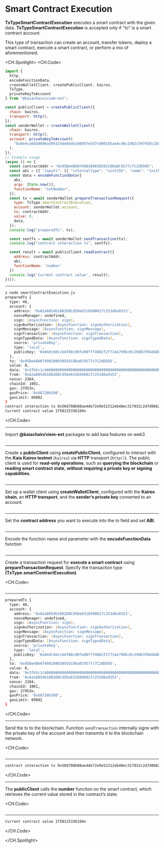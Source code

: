 # Smart Contract Execution

**TxTypeSmartContractExecution** executes a smart contract with the given data. **TxTypeSmartContractExecution** is accepted only if "to" is a smart contract account.

This type of transaction can create an account, transfer tokens, deploy a smart contract, execute a smart contract, or perform a mix of aforementioned.

<CH.Spotlight>
<CH.Code>

```js smartContractExecution.js
import {
  http,
  encodeFunctionData,
  createWalletClient, createPublicClient, kairos,
  TxType,
  privateKeyToAccount
} from "@kaiachain/viem-ext";

const publicClient = createPublicClient({
  chain: kairos,
  transport: http(),
});
const senderWallet = createWalletClient({
  chain: kairos,
  transport: http(),
  account: privateKeyToAccount(
    "0x0e4ca6d38096ad99324de0dde108587e5d7c600165ae4cd6c2462c597458c2b8"
  ),
});
// Example usage
(async () => {
  const contractAddr = "0x95Be48607498109030592C08aDC9577c7C2dD505";
  const abi = [{ "inputs": [{ "internalType": "uint256", "name": "initNumber", "type": "uint256" }], "stateMutability": "nonpayable", "type": "constructor" }, { "anonymous": false, "inputs": [{ "indexed": false, "internalType": "uint256", "name": "number", "type": "uint256" }], "name": "SetNumber", "type": "event" }, { "inputs": [], "name": "increment", "outputs": [], "stateMutability": "nonpayable", "type": "function" }, { "inputs": [], "name": "number", "outputs": [{ "internalType": "uint256", "name": "", "type": "uint256" }], "stateMutability": "view", "type": "function" }, { "inputs": [{ "internalType": "uint256", "name": "newNumber", "type": "uint256" }], "name": "setNumber", "outputs": [], "stateMutability": "nonpayable", "type": "function" }];
  const data = encodeFunctionData({
    abi,
    args: [Date.now()],
    functionName: "setNumber",
  });
  const tx = await senderWallet.prepareTransactionRequest({
    type: TxType.SmartContractExecution,
    account: senderWallet.account,
    to: contractAddr,
    value: 0,
    data,
  });
  console.log("preparedTx", tx);

  const sentTx = await senderWallet.sendTransaction(tx);
  console.log("contract interaction tx", sentTx);

  const result = await publicClient.readContract({
    address: contractAddr,
    abi,
    functionName: 'number'
  })
  console.log('Current contract value', result);
})();

```

---

```zsh output
❯ node smartContractExecution.js
preparedTx {
  type: 48,
  account: {
    address: '0xA2a8854b1802D8Cd5De631E690817c253d6a9153',
    nonceManager: undefined,
    sign: [AsyncFunction: sign],
    signAuthorization: [AsyncFunction: signAuthorization],
    signMessage: [AsyncFunction: signMessage],
    signTransaction: [AsyncFunction: signTransaction],
    signTypedData: [AsyncFunction: signTypedData],
    source: 'privateKey',
    type: 'local',
    publicKey: '0x04dc9dccbd788c00fa98f7f4082f2f714e799bc0c29d63f04d48b54fe6250453cdaf06ca34ae8714cf3dae06bacdb78c7c2d4054bd38961d40853cd5f15955da79'   
  },
  to: '0x95Be48607498109030592C08aDC9577c7C2dD505',
  value: 0,
  data: '0x3fb5c1cb000000000000000000000000000000000000000000000000000001977b9b017d',
  from: '0xA2a8854b1802D8Cd5De631E690817c253d6a9153',
  nonce: 2384,
  chainId: 1001,
  gas: 27953n,
  gasPrice: '0x66720b300',
  gasLimit: 69882
}
contract interaction tx 0x50d708b08ae4de72e9e52212eb48ec317032c2d7d06620b615d819ecdf004e8f
Current contract value 1750125336184n

```

</CH.Code>

---

Import **@kaiachain/viem-ext** packages to add kaia features on web3

```js smartContractExecution.js focus=1:7

```

---

Create a **publicClient** using **createPublicClient**, configured to interact with the **Kaia Kairos testnet** (`kairos`) via **HTTP** transport (`http()`). The public client is used for **read-only operations**, such as **querying the blockchain** or **reading smart contract state**, **without requiring a private key or signing capabilities**.

```js smartContractExecution.js focus=9:12

```

---

Set up a wallet client using **createWalletClient**, configured with the **Kairos chain**, an **HTTP transport**, and the **sender’s private key** converted to an account.

```js smartContractExecution.js focus=13:19

```

---

Set the **contract address** you want to execute into the to field and set **ABI**.

```js smartContractExecution.js focus=22:23

```

---

Encode the function name and parameter with the **encodeFunctionData** function

```js smartContractExecution.js focus=24:28

```

---

Create a transaction request for **execute a smart contract** using **prepareTransactionRequest**. Specify the transaction type **(TxType.smartContractExecution)**

<CH.Code>
```js smartContractExecution.js focus=29:36

```
---

```zsh output
preparedTx {
  type: 48,
  account: {
    address: '0xA2a8854b1802D8Cd5De631E690817c253d6a9153',
    nonceManager: undefined,
    sign: [AsyncFunction: sign],
    signAuthorization: [AsyncFunction: signAuthorization],
    signMessage: [AsyncFunction: signMessage],
    signTransaction: [AsyncFunction: signTransaction],
    signTypedData: [AsyncFunction: signTypedData],
    source: 'privateKey',
    type: 'local',
    publicKey: '0x04dc9dccbd788c00fa98f7f4082f2f714e799bc0c29d63f04d48b54fe6250453cdaf06ca34ae8714cf3dae06bacdb78c7c2d4054bd38961d40853cd5f15955da79'   
  },
  to: '0x95Be48607498109030592C08aDC9577c7C2dD505',
  value: 0,
  data: '0x3fb5c1cb000000000000000000000000000000000000000000000000000001977b9b017d',
  from: '0xA2a8854b1802D8Cd5De631E690817c253d6a9153',
  nonce: 2384,
  chainId: 1001,
  gas: 27953n,
  gasPrice: '0x66720b300',
  gasLimit: 69882
}
```

</CH.Code>

---

Send the tx to the blockchain. Function `sendTransaction` internally signs with the private key of the account and then transmits it to the blockchain network.

<CH.Code>
```js smartContractExecution.js focus=38:39

````

---

```zsh output
contract interaction tx 0x50d708b08ae4de72e9e52212eb48ec317032c2d7d06620b615d819ecdf004e8f
````

</CH.Code>

---

The **publicClient** calls the **number** function on the smart contract, which retrieves the current value stored in the contract’s state.

<CH.Code>
```js smartContractExecution.js focus=28:29

````
---

```zsh output
Current contract value 1750125336184n

````

</CH.Code>

</CH.Spotlight>
